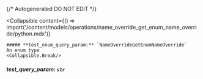{/* Autogenerated DO NOT EDIT  */}

<Collapsible
    content={() => import('/content/models/operations/name_override_get_enum_name_override/python.mdx')}
>
    ##### **test_enum_query_param:** `NameOverrideGetEnumNameOverride`
    An enum type
    <Collapsible.Break/>
</Collapsible>

##### **test_query_param:** `str`

